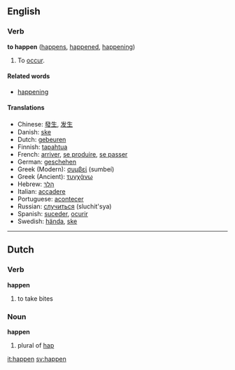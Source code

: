 ==English==
===Verb===
'''to happen''' ([[happens]], [[happened]], [[happening]])

#To [[occur]].

====Related words====
*[[happening]]

====Translations====
*Chinese: [[發生]], [[发生]]
*Danish: [[ske]]
*Dutch: [[gebeuren]]
*Finnish: [[tapahtua]]
*French: [[arriver]], [[se produire]], [[se passer]]
*German: [[geschehen]]
*Greek (Modern): [[συμβεί]] (sumbeí)
*Greek (Ancient): [[τυγχάνω]]
*Hebrew: [[הלך|הָלַךְ]]
*Italian: [[accadere]]
*Portuguese: [[acontecer]]
*Russian: [[случиться]] (sluchit'sya)
*Spanish: [[suceder]], [[ocurir]]
*Swedish: [[hända]], [[ske]]

----

==Dutch==
===Verb===
'''happen'''

# to take bites

===Noun===
'''happen'''

# plural of [[hap]]

[[it:happen]]
[[sv:happen]]